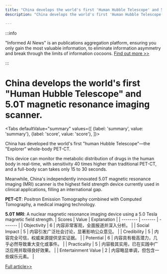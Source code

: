 ```yaml
---
title: "China develops the world's first 'Human Hubble Telescope' and 5.0T magnetic resonance imaging scanner."
description: "China develops the world's first 'Human Hubble Telescope' and 5.0T magnetic resonance imaging scanner."

---
```



:::info

"Informed AI News" is an publications aggregation platform, ensuring you only gain the most valuable information, to eliminate information asymmetry and break through the limits of information cocoons.  [Find out more >>](/)

:::

# China develops the world's first "Human Hubble Telescope" and 5.0T magnetic resonance imaging scanner.


<Tabs
	defaultValue="summary"
	values={[
	{label: 'summary', value: 'summary'},
	{label: 'score', value: 'score'},
]}>
<TabItem value="summary">


China has developed the world's first "human Hubble Telescope"—the "Explorer" whole-body PET-CT.

This device can monitor the metabolic distribution of drugs in the human body in real-time, with sensitivity 40 times higher than traditional PET-CT, and a full-body scan takes only 15 to 30 seconds.

Meanwhile, China's independently innovated 5.0T magnetic resonance imaging (MRI) scanner is the highest field strength device currently used in clinical applications, filling an international gap.

**PET-CT**: Positron Emission Tomography combined with Computed Tomography, a medical imaging technology.

**5.0T MRI**: A nuclear magnetic resonance imaging device using a 5.0 Tesla magnetic field strength.
</TabItem>
<TabItem value="score">
	| Scores     | Value   | Explanation |
	| -------- | ------- | ------- |
	| Objectivity  | 6    | 内容非常客观，全面报道并深入分析。    |
	| Social Impact | 5     | 内容引发广泛社会讨论，显著影响公众意见。    |
	| Credibility    | 5    | 内容完全可信，权威来源提供坚实证据。    |
	| Potential    | 6    | 内容具有极高潜力，几乎必然导致重大变化或事件。    |
	| Practicality    | 5    | 内容极其实用，已在实践中广泛应用并取得良好效果。    |
	| Entertainment Value    | 2    | 内容略显单调，但包含一些娱乐元素。    |
</TabItem>
</Tabs>

[Full article>>](https://readhub.cn/topic/8cv8v2nYVBy)
